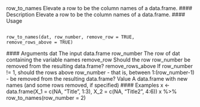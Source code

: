 
row_to_names Elevate a row to be the column names of a data.frame.
#### Description
Elevate a row to be the column names of a data.frame.
#### Usage <pre><code>
row_to_names(dat, row_number, remove_row = TRUE,
remove_rows_above = TRUE)
</code></pre> #### Arguments
dat The input data.frame
row_number The row of dat containing the variable names
remove_row Should the row row_number be removed from the resulting data.frame?
remove_rows_above
If row_number != 1, should the rows above row_number - that is, between
1:(row_number-1) - be removed from the resulting data.frame?
Value
A data.frame with new names (and some rows removed, if specified)
#### Examples
x <- data.frame(X_1 = c(NA, "Title", 1:3),
X_2 = c(NA, "Title2", 4:6))
x %>%
row_to_names(row_number = 2)
